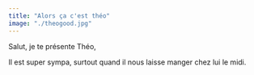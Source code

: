 ```yaml
---
title: "Alors ça c'est théo"
image: "./theogood.jpg"
---
```



Salut, je te présente Théo,

Il est super sympa, surtout quand il nous laisse manger chez lui le midi.
